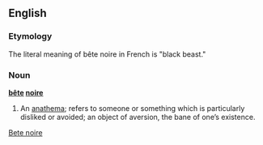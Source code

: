 ==English==
===Etymology===
The literal meaning of bête noire in French is "black beast."

===Noun===
'''[[bête]] [[noire]]'''

#An [[anathema]]; refers to someone or something which is particularly disliked or avoided; an object of aversion, the bane of one’s existence.

[[Category:English words spelled with diacritics or ligatures|Bete noire]]